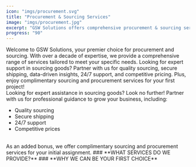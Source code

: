 ```yaml
---
icon: "imgs/procurement.svg"
title: "Procurement & Sourcing Services"
image: "imgs/procurement.jpg"
excerpt: "GSW Solutions offers comprehensive procurement & sourcing services, including product sourcing, private labeling, photography, quality control, dropshipping, and Amazon FBA shipping."
progress: "90"
---
```


Welcome to GSW Solutions, your premier choice for procurement and sourcing. With over a decade of expertise, we provide a comprehensive range of services tailored to meet your specific needs. Looking for expert support in sourcing goods? Partner with us for quality sourcing, secure shipping, data-driven insights, 24/7 support, and competitive pricing. Plus, enjoy complimentary sourcing and procurement services for your first project!
<br />
Looking for expert assistance in sourcing goods? Look no further! Partner with us for professional guidance to grow your business, including:
<br />
- Quality sourcing
- Secure shipping
- 24/7 support
- Competitive prices
<br />
As an added bonus, we offer complimentary sourcing and procurement services for your initial assignment.
<WidgetsImg />
### **WHAT SERVICES DO WE PROVIDE?**
<WidgetsIcon/>
### **WHY WE CAN BE YOUR FIRST CHOICE**
<WidgetsIcon2 />
<Faqs />